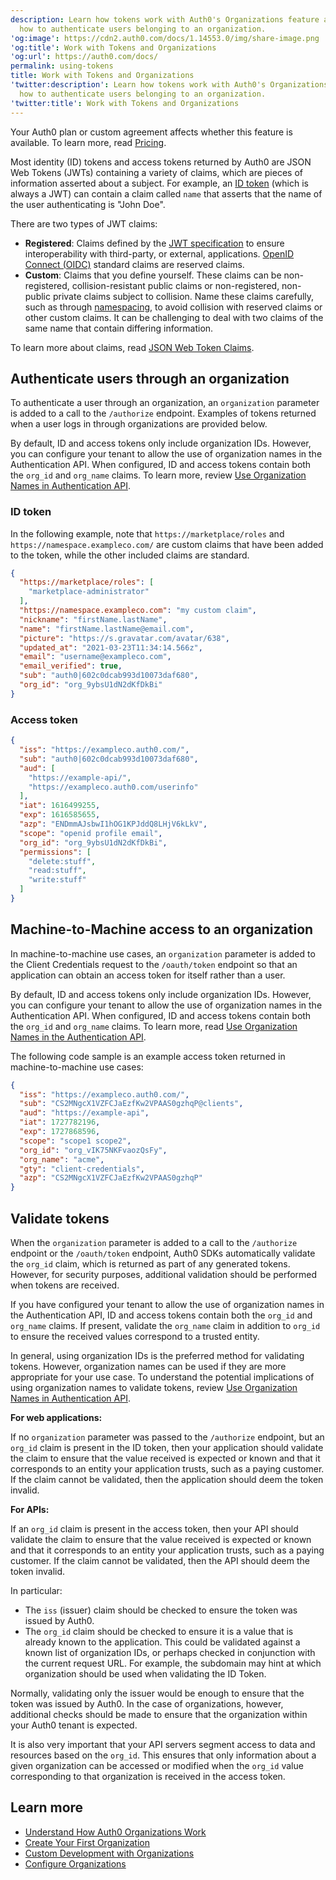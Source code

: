 ```yaml
---
description: Learn how tokens work with Auth0's Organizations feature and
  how to authenticate users belonging to an organization.
'og:image': https://cdn2.auth0.com/docs/1.14553.0/img/share-image.png
'og:title': Work with Tokens and Organizations
'og:url': https://auth0.com/docs/
permalink: using-tokens
title: Work with Tokens and Organizations
'twitter:description': Learn how tokens work with Auth0's Organizations feature and
  how to authenticate users belonging to an organization.
'twitter:title': Work with Tokens and Organizations
---
```

<Card title="Availability varies by Auth0 plan">

Your Auth0 plan or custom agreement affects whether this feature is available. To learn more, read [Pricing](https://auth0.com/pricing).

</Card>

Most identity (ID) tokens and <Tooltip tip="Access Token: Authorization credential, in the form of an opaque string or JWT, used to access an API." cta="View Glossary" href="/docs/glossary?term=access+tokens">access tokens</Tooltip> returned by Auth0 are <Tooltip tip="Access Token: Authorization credential, in the form of an opaque string or JWT, used to access an API." cta="View Glossary" href="/docs/glossary?term=JSON+Web+Tokens">JSON Web Tokens</Tooltip> (JWTs) containing a variety of claims, which are pieces of information asserted about a subject. For example, an [ID token](/docs/secure/tokens/id-tokens) (which is always a JWT) can contain a claim called `name` that asserts that the name of the user authenticating is "John Doe".

There are two types of JWT claims:

* **Registered**: Claims defined by the [JWT specification](https://tools.ietf.org/html/rfc7519) to ensure interoperability with third-party, or external, applications. [OpenID Connect (OIDC)](/docs/authenticate/protocols/openid-connect-protocol) standard claims are reserved claims.
* **Custom**: Claims that you define yourself. These claims can be non-registered, collision-resistant public claims or non-registered, non-public private claims subject to collision. Name these claims carefully, such as through [namespacing](/docs/secure/tokens/json-web-tokens/create-custom-claims), to avoid collision with reserved claims or other custom claims. It can be challenging to deal with two claims of the same name that contain differing information.

To learn more about claims, read [JSON Web Token Claims](/docs/secure/tokens/json-web-tokens/json-web-token-claims).

## Authenticate users through an organization

To authenticate a user through an organization, an `organization` parameter is added to a call to the `/authorize` endpoint. Examples of tokens returned when a user logs in through organizations are provided below.

<Callout icon="file-lines" color="#0EA5E9" iconType="regular">

By default, ID and access tokens only include organization IDs. However, you can configure your tenant to allow the use of organization names in the Authentication API. When configured, ID and access tokens contain both the `org_id` and `org_name` claims. To learn more, review [Use Organization Names in Authentication API](/docs/manage-users/organizations/configure-organizations/use-org-name-authentication-api).

</Callout>

### ID token

In the following example, note that `https://marketplace/roles` and `https://namespace.exampleco.com/` are custom claims that have been added to the token, while the other included claims are standard.

```json lines
{
  "https://marketplace/roles": [
    "marketplace-administrator"
  ],
  "https://namespace.exampleco.com": "my custom claim",
  "nickname": "firstName.lastName",
  "name": "firstName.lastName@email.com",
  "picture": "https://s.gravatar.com/avatar/638",
  "updated_at": "2021-03-23T11:34:14.566z",
  "email": "username@exampleco.com",
  "email_verified": true,
  "sub": "auth0|602c0dcab993d10073daf680",
  "org_id": "org_9ybsU1dN2dKfDkBi"
}
```

### Access token

```json lines
{
  "iss": "https://exampleco.auth0.com/",
  "sub": "auth0|602c0dcab993d10073daf680",
  "aud": [
    "https://example-api/",
    "https://exampleco.auth0.com/userinfo"  
  ],
  "iat": 1616499255,
  "exp": 1616585655,
  "azp": "ENDmmAJsbwI1hOG1KPJddQ8LHjV6kLkV",
  "scope": "openid profile email",
  "org_id": "org_9ybsU1dN2dKfDkBi",
  "permissions": [
    "delete:stuff",
    "read:stuff",
    "write:stuff"  
  ]
}
```

## Machine-to-Machine access to an organization

In machine-to-machine use cases, an `organization` parameter is added to the Client Credentials request to the `/oauth/token` endpoint so that an application can obtain an access token for itself rather than a user.

<Callout icon="file-lines" color="#0EA5E9" iconType="regular">

By default, ID and access tokens only include organization IDs. However, you can configure your tenant to allow the use of organization names in the Authentication API. When configured, ID and access tokens contain both the `org_id` and `org_name` claims. To learn more, read [Use Organization Names in the Authentication API](/docs/manage-users/organizations/configure-organizations/use-org-name-authentication-api).

</Callout>

The following code sample is an example access token returned in machine-to-machine use cases:

```json lines
{
  "iss": "https://exampleco.auth0.com/",
  "sub": "CS2MNgcX1VZFCJaEzfKw2VPAAS0gzhqP@clients",
  "aud": "https://example-api",
  "iat": 1727782196,
  "exp": 1727868596,
  "scope": "scope1 scope2",
  "org_id": "org_vIK75NKFvaozQsFy",
  "org_name": "acme",
  "gty": "client-credentials",
  "azp": "CS2MNgcX1VZFCJaEzfKw2VPAAS0gzhqP"
}
```

## Validate tokens

When the `organization` parameter is added to a call to the `/authorize` endpoint or the `/oauth/token` endpoint, Auth0 SDKs automatically validate the `org_id` claim, which is returned as part of any generated tokens. However, for security purposes, additional validation should be performed when tokens are received.

<Callout icon="file-lines" color="#0EA5E9" iconType="regular">

If you have configured your tenant to allow the use of organization names in the Authentication API, ID and access tokens contain both the `org_id` and `org_name` claims. If present, validate the `org_name` claim in addition to `org_id` to ensure the received values correspond to a trusted entity.

In general, using organization IDs is the preferred method for validating tokens. However, organization names can be used if they are more appropriate for your use case. To understand the potential implications of using organization names to validate tokens, review [Use Organization Names in Authentication API](/docs/manage-users/organizations/configure-organizations/use-org-name-authentication-api).

</Callout>

**For web applications:**

If no `organization` parameter was passed to the `/authorize` endpoint, but an `org_id` claim is present in the <Tooltip tip="ID Token: Credential meant for the client itself, rather than for accessing a resource." cta="View Glossary" href="/docs/glossary?term=ID+token">ID token</Tooltip>, then your application should validate the claim to ensure that the value received is expected or known and that it corresponds to an entity your application trusts, such as a paying customer. If the claim cannot be validated, then the application should deem the token invalid.

**For APIs:**

If an `org_id` claim is present in the access token, then your API should validate the claim to ensure that the value received is expected or known and that it corresponds to an entity your application trusts, such as a paying customer. If the claim cannot be validated, then the API should deem the token invalid.

In particular:

* The `iss` (issuer) claim should be checked to ensure the token was issued by Auth0.
* The `org_id` claim should be checked to ensure it is a value that is already known to the application. This could be validated against a known list of organization IDs, or perhaps checked in conjunction with the current request URL. For example, the subdomain may hint at which organization should be used when validating the ID Token.

Normally, validating only the issuer would be enough to ensure that the token was issued by Auth0. In the case of organizations, however, additional checks should be made to ensure that the organization within your Auth0 tenant is expected.

It is also very important that your API servers segment access to data and resources based on the `org_id`. This ensures that only information about a given organization can be accessed or modified when the `org_id` value corresponding to that organization is received in the access token.

## Learn more

* [Understand How Auth0 Organizations Work](/docs/manage-users/organizations/organizations-overview)
* [Create Your First Organization](/docs/manage-users/organizations/create-first-organization)
* [Custom Development with Organizations](/docs/manage-users/organizations/custom-development)
* [Configure Organizations](/docs/manage-users/organizations/configure-organizations)
